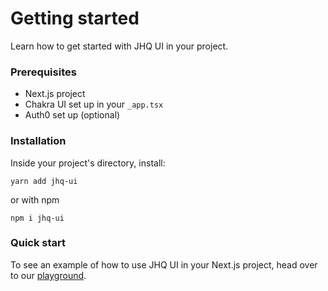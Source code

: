 # Getting started
Learn how to get started with JHQ UI in your project.

### Prerequisites
- Next.js project
- Chakra UI set up in your `_app.tsx`
- Auth0 set up (optional)

### Installation
Inside your project's directory, install:
```
yarn add jhq-ui
```
or with npm
```
npm i jhq-ui
```

### Quick start
To see an example of how to use JHQ UI in your Next.js project, head over to our [playground](/playground).
